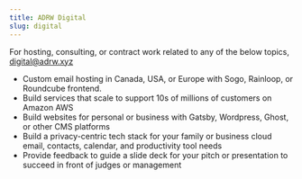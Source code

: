 ```yaml
---
title: ADRW Digital
slug: digital
---
```


For hosting, consulting, or contract work related to any of the below topics, [digital@adrw.xyz][contact]

- Custom email hosting in Canada, USA, or Europe with Sogo, Rainloop, or Roundcube frontend.
- Build services that scale to support 10s of millions of customers on Amazon AWS
- Build websites for personal or business with Gatsby, Wordpress, Ghost, or other CMS platforms
- Build a privacy-centric tech stack for your family or business cloud email, contacts, calendar, and productivity tool needs
- Provide feedback to guide a slide deck for your pitch or presentation to succeed in front of judges or management

[contact]: mailto:digital@adrw.xyz
